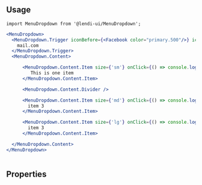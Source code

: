 
## Usage

```
import MenuDropdown from '@lendi-ui/MenuDropdown';
```

```jsx
<MenuDropdown>
  <MenuDropdown.Trigger iconBefore={<Facebook color="primary.500"/>} iconAfter={<ChevronDown color="primary.500"/>}>
    mail.com 
  </MenuDropdown.Trigger>
  <MenuDropdown.Content>

      <MenuDropdown.Content.Item size={'sm'} onClick={() => console.log("clicked")} icon={<Facebook color="primary.500"/>}>
         This is one item
      </MenuDropdown.Content.Item>

      <MenuDropdown.Content.Divider />

      <MenuDropdown.Content.Item size={'md'} onClick={() => console.log("clicked")} icon={<Facebook color="primary.500"/>}>
        item 3
      </MenuDropdown.Content.Item>

      <MenuDropdown.Content.Item size={'lg'} onClick={() => console.log("clicked")} icon={<Facebook color="primary.500"/>}>
        item 3
      </MenuDropdown.Content.Item>

  </MenuDropdown.Content>
</MenuDropdown>
             
```

## Properties

<PropTable>
  <PropTable.Entry name="iconBefore" type="MenuDropdown.Trigger" defaultValue="none" description="Icon before the Trigger"/>
  <PropTable.Entry name="iconAfter" type="MenuDropdown.Trigger" defaultValue="none" description="Icon after the Trigger"/>
  <PropTable.Entry name="size" type="MenuDropdown.Content.Item" defaultValue="md" description="Size of the Menu Dropdown Item"/>
  <PropTable.Entry name="onClick" type="MenuDropdown.Content.Item" defaultValue="none" description="Callback you pass down to be called when item is clicked"/>
  <PropTable.Entry name="icon" type="MenuDropdown.Content.Item" defaultValue="none" description="Icon for the content item"/>
</PropTable>
